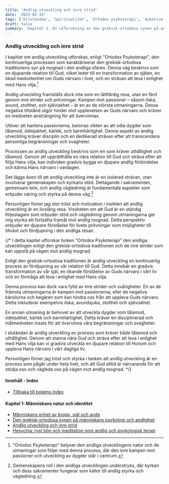 ```yaml
---
title: 'Andlig utveckling och inre strid'
date: '2023-02-19'
tags: ['Kristendom', 'Spiritualitet', 'Ortodox psykoterapi', 'Asketism']
draft: false
summary: 'Kapitel 1. En utforskning av den grekisk-ortodoxa synen på andlig utveckling och kampen mot de inre demonerna'
---
```


### Andlig utveckling och inre strid

I kapitlet om andlig utveckling utforskas, enligt "Ortodox Psykoterapi", den kontinuerliga processen som karaktäriserar den grekisk-ortodoxa traditionens syn på mognad i den andliga sfären. Denna väg beskrivs som en djupande relation till Gud, vilket leder till en transformation av själen, en ökad medvetenhet om Guds närvaro i livet, och en strävan att leva i enlighet med Hans vilja.[^1]

[^1]: "Ortodox Psykoterapi" belyser den andliga utvecklingens natur och de utmaningar som följer med denna process, där den inre kampen mot passioner och utveckling av dygder står i centrum.

Andlig utveckling framställs dock inte som en lättfärdig resa, utan en färd genom inre strider och prövningar. Kampen mot passioner – såsom ilska, avund, stolthet, och själviskhet – är en av de största utmaningarna. Dessa negativa tillstånd utgör hinder mot upplevelsen av Guds närvaro och kräver en medveten ansträngning för att övervinnas.

Utöver att hantera passionerna, betonas vikten av att odla dygder som tålamod, ödmjukhet, kärlek, och barmhärtighet. Denna aspekt av andlig utveckling kräver disciplin och en dedikerad strävan efter att transcendera personliga begränsningar och svagheter.

Processen av andlig utveckling beskrivs som en som kräver uthållighet och tålamod. Genom att upprätthålla en nära relation till Gud och sträva efter att följa Hans vilja, kan individen gradvis bygga en djupare andlig förbindelse och känna Hans närvaro i vardagen.

Det läggs även till att andlig utveckling inte är en isolerad strävan, utan involverar gemenskapen och kyrkans stöd. Deltagande i sakramenten, gemensam bön, och andlig vägledning är fundamentala aspekter som erbjuder näring och styrka på denna väg.[^2]

[^2]: Gemenskapens roll i den andliga utvecklingen understryks, där kyrkan och dess sakramenter fungerar som källor till andlig styrka och vägledning.

Personligen finner jag stor tröst och motivation i insikten att andlig utveckling är en livslång resa. Vissheten om att Gud är en ständig följeslagare som erbjuder stöd och vägledning genom utmaningarna ger mig styrka att fortsätta framåt mot andlig mognad. Detta perspektiv erbjuder en djupare förståelse för livets prövningar som möjligheter till tillväxt och fördjupning i den andliga resan.

{/\* I detta kapitel utforskar boken "Ortodox Psykoterapi" den andliga utvecklingen enligt den grekisk-ortodoxa traditionen och de inre strider som kan uppstå på vägen mot andlig mognad.

Enligt den grekisk-ortodoxa traditionen är andlig utveckling en kontinuerlig process av fördjupning av vår relation till Gud. Detta innebär en gradvis transformation av vår själ, en ökande förståelse av Guds närvaro i vårt liv och en förmåga att leva i enlighet med Hans vilja.

Denna process kan dock vara fylld av inre strider och svårigheter. En av de främsta utmaningarna är kampen mot passionerna, eller de negativa känslorna och begären som kan hindra oss från att uppleva Guds närvaro. Detta inkluderar exempelvis ilska, avundsjuka, stolthet och själviskhet.

En annan utmaning är behovet av att utveckla dygder som tålamod, ödmjukhet, kärlek och barmhärtighet. Detta kräver en disciplinerad och målmedveten insats för att övervinna våra begränsningar och svagheter.

I slutändan är andlig utveckling en process som kräver både tålamod och uthållighet. Genom att stanna nära Gud och sträva efter att leva i enlighet med Hans vilja kan vi gradvis utveckla en djupare relation till Honom och uppleva Hans närvaro i vårt dagliga liv.

Personligen finner jag tröst och styrka i tanken att andlig utveckling är en process som pågår under hela livet, och att Gud alltid är närvarande för att stödja oss och vägleda oss på vägen mot andlig mognad. \*/}

#### Innehåll - Index

- [Tillbaka till bokens index](/blog/ortodox-psykoterapi/ortodox-psykoterapi-innehall)

#### Kapitel 1: Människans natur och identitet

- [Människans enhet av kropp, själ och ande](/blog/ortodox-psykoterapi/enhet-kropp-sjal-ande)
- [Den grekisk-ortodoxa synen på människans psykologi och andlighet](/blog/ortodox-psykoterapi/grekisk-ortodox-syn-manniskans-psykologi-andlighet)
- [Andlig utveckling och inre strid](/blog/ortodox-psykoterapi/andlig-utveckling-och-inre-strid)
- [Hesychia: tyst bön och meditation som andlig och psykologisk terapi](/blog/ortodox-psykoterapi/hesychia-tyst-bon-och-meditation-som-andlig-och-psykologisk-terapi)

